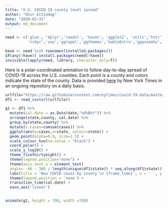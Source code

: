 ```yaml
---
title: "U.S. COVID-19 county level spread"
author: "Onur Altindag"
date: "2020-03-31"
output: md_document
---
```


```r
need <- c('glue', 'dplyr','readxl', 'haven', 'ggplot2', 'utils','httr', 'readr',
          'tidyr','zoo','ggrepel','ggthemes','kableExtra','gganimate','gifski')

have <- need %in% rownames(installed.packages()) 
if(any(!have)) install.packages(need[!have]) 
invisible(lapply(need, library, character.only=T)) 
```

Here is a polar-coordinated animation to follow day-to-day spread of COVID-19 across the U.S. counties. Each point is a county and colors indicate the state of the county. Data is provided [here](https://github.com/nytimes/covid-19-data) by New York Times in an ongoing repository on a daily basis.  


```r

urlfile="https://raw.githubusercontent.com/nytimes/covid-19-data/master/us-counties.csv"
df1 <- read_csv(url(urlfile))

g1 <- df1 %>%
  mutate(cal.date = as.Date(date,"%d%B%Y")) %>%
  arrange(state,county, cal.date) %>%
  group_by(state,county) %>%
  mutate(c.cases=cumsum(cases)) %>%
  ggplot(aes(y=cases,x=state, colour=state)) + 
  geom_point(alpha=0.9, size=1.5) + 
  scale_colour_hue(na.value = "black") + 
  coord_polar() + 
  scale_y_log10() +
  theme_fivethirtyeight() +
  theme(legend.position="none") + 
  theme(axis.text.x = element_text(
  angle= -90 - 360 / length(unique(df1$state)) * seq_along(df1$state)))  +
  labs(title = 'New COVID cases by county \n {frame_time}', x = ' ', y = '') +
  theme(legend.position = 'none') +
  transition_time(cal.date) +
  ease_aes('linear') 


animate(g1, height = 700, width =700)

```
